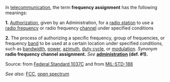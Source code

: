 In [[telecommunication]], the term '''frequency assignment''' has the following meanings: 

'''1.'''  [[Authorization]], given by an Administration, for a [[radio station]] to use a [[radio frequency]] or radio frequency [[channel]] under specified conditions 

'''2.'''  The process of authorizing a specific frequency, group of frequencies, or frequency [[band (radio)|band]] to be used at a certain location under specified conditions, such as [[bandwidth]], [[Power (physics)|power]], [[azimuth]], [[duty cycle]], or [[modulation]].  ''Synonym'' '''radio frequency channel assignment.''' ''See'' '''[[administration]] (def. #1).'''

Source: from [[Federal Standard 1037C]] and from [[MIL-STD-188]]

''See also:'' [[Federal Communications Commission|FCC]], [[open spectrum]]
